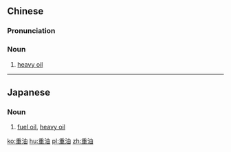 ==Chinese==
{{zh-forms}}

===Pronunciation===
{{zh-pron
|m=zhòngyóu
|c=cung5 jau4
|mn=tiōng-iû
|cat=n
}}

===Noun===
{{zh-noun}}

# [[heavy oil]]

----

==Japanese==
{{ja-kanjitab|じゅう|ゆ|yomi=on}}

===Noun===
{{ja-noun|じゅうゆ}}

# [[fuel oil]], [[heavy oil]]

[[ko:重油]]
[[hu:重油]]
[[pl:重油]]
[[zh:重油]]